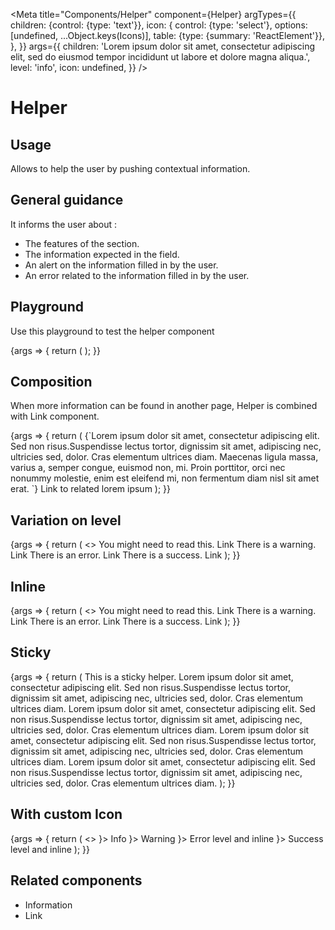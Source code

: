 
<Meta
  title="Components/Helper"
  component={Helper}
  argTypes={{
    children: {control: {type: 'text'}},
    icon: {
      control: {type: 'select'}, options: [undefined, ...Object.keys(Icons)],
      table: {type: {summary: 'ReactElement<IconProps>'}},
    },
  }}
  args={{
    children:
      'Lorem ipsum dolor sit amet, consectetur adipiscing elit, sed do eiusmod tempor incididunt ut labore et dolore magna aliqua.',
    level: 'info',
    icon: undefined,
  }}
/>

# Helper

## Usage

Allows to help the user by pushing contextual information.

## General guidance

It informs the user about :

- The features of the section.
- The information expected in the field.
- An alert on the information filled in by the user.
- An error related to the information filled in by the user.

## Playground

Use this playground to test the helper component

<Canvas>
  <Story name="Standard">
    {args => {
      return (
        <Helper {...args} icon={undefined === Icons[args.icon] ? undefined : React.createElement(Icons[args.icon])} />
      );
    }}
  </Story>
</Canvas>

<ArgsTable story="Standard" />

## Composition

When more information can be found in another page, Helper is combined with Link component.

<Canvas>
  <Story name="Composition">
    {args => {
      return (
        <Helper level="info">
          {`Lorem ipsum dolor sit amet, consectetur adipiscing elit. Sed non risus.Suspendisse lectus tortor,
dignissim sit amet, adipiscing nec, ultricies sed, dolor. Cras elementum ultrices diam.
Maecenas ligula massa, varius a, semper congue, euismod non, mi. Proin porttitor, orci nec nonummy molestie, enim est eleifend mi,
non fermentum diam nisl sit amet erat. `}
          <Link target="_blank" href="https://www.akeneo.com/">
            Link to related lorem ipsum
          </Link>
        </Helper>
      );
    }}
  </Story>
</Canvas>

## Variation on level

<Canvas>
  <Story name="Level">
    {args => {
      return (
        <>
          <Helper {...args} level="info">
            You might need to read this. <Link href="#">Link</Link>
          </Helper>
          <Helper {...args} level="warning">
            There is a warning. <Link href="#">Link</Link>
          </Helper>
          <Helper {...args} level="error">
            There is an error. <Link href="#">Link</Link>
          </Helper>
          <Helper {...args} level="success">
            There is a success. <Link href="#">Link</Link>
          </Helper>
        </>
      );
    }}
  </Story>
</Canvas>

## Inline

<Canvas>
  <Story name="Inline">
    {args => {
      return (
        <>
          <Helper {...args} inline={true} level="info">
            You might need to read this. <Link href="#">Link</Link>
          </Helper>
          <Helper {...args} inline={true} level="warning">
            There is a warning. <Link href="#">Link</Link>
          </Helper>
          <Helper {...args} inline={true} level="error">
            There is an error. <Link href="#">Link</Link>
          </Helper>
          <Helper {...args} inline={true} level="success">
            There is a success. <Link href="#">Link</Link>
          </Helper>
        </>
      );
    }}
  </Story>
</Canvas>

## Sticky

<Canvas>
  <Story name="Sticky">
    {args => {
      return (
        <Scrollable height={100}>
          <Helper {...args} level="info" sticky={44}>
            This is a sticky helper.
          </Helper>
          Lorem ipsum dolor sit amet, consectetur adipiscing elit. Sed non risus.Suspendisse lectus tortor,
          dignissim sit amet, adipiscing nec, ultricies sed, dolor. Cras elementum ultrices diam.
          Lorem ipsum dolor sit amet, consectetur adipiscing elit. Sed non risus.Suspendisse lectus tortor,
          dignissim sit amet, adipiscing nec, ultricies sed, dolor. Cras elementum ultrices diam.
          Lorem ipsum dolor sit amet, consectetur adipiscing elit. Sed non risus.Suspendisse lectus tortor,
          dignissim sit amet, adipiscing nec, ultricies sed, dolor. Cras elementum ultrices diam.
          Lorem ipsum dolor sit amet, consectetur adipiscing elit. Sed non risus.Suspendisse lectus tortor,
          dignissim sit amet, adipiscing nec, ultricies sed, dolor. Cras elementum ultrices diam.
        </Scrollable>
      );
    }}
  </Story>
</Canvas>

## With custom Icon

<Canvas>
  <Story name="Custom Icon">
    {args => {
      return (
        <>
          <Helper {...args} level="info" icon={<Icons.BrokenLinkIcon />}>
            Info
          </Helper>
          <Helper {...args} level="warning" icon={<Icons.MegaphoneIcon />}>
            Warning
          </Helper>
          <Helper {...args} level="error" inline={true} icon={<Icons.UnviewIcon />}>
            Error level and inline
          </Helper>
          <Helper {...args} level="success" inline={true} icon={<Icons.MailIcon />}>
            Success level and inline
          </Helper>
        </>
      );
    }}
  </Story>
</Canvas>

## Related components

<ul>
  <li>
    <LinkTo kind="Components/Information" story="Standard">
      Information
    </LinkTo>
  </li>
  <li>
    <LinkTo kind="Components/Link" story="Standard">
      Link
    </LinkTo>
  </li>
</ul>
